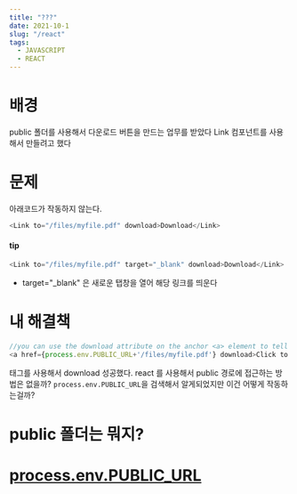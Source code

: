 ```yaml
---
title: "???"
date: 2021-10-1
slug: "/react"
tags:
  - JAVASCRIPT
  - REACT
---
```


# 배경

 public 폴더를 사용해서 다운로드 버튼을 만드는 업무를 받았다
 Link 컴포넌트를 사용해서 만들려고 했다

 # 문제
 아래코드가 작동하지 않는다.
 ```javascript
 <Link to="/files/myfile.pdf" download>Download</Link>
 ```
#### tip 
```javascript
<Link to="/files/myfile.pdf" target="_blank" download>Download</Link>
```
* target="_blank" 은 새로운 탭창을 열어 해당 링크를 띄운다

# 내 해결책
```javascript
//you can use the download attribute on the anchor <a> element to tell the browser to download the file
<a href={process.env.PUBLIC_URL+'/files/myfile.pdf'} download>Click to download</a>
```
<a>태그를 사용해서 download 성공했다.
react 를 사용해서 public 경로에 접근하는 방법은 없을까?
`process.env.PUBLIC_URL`을 검색해서 알게되었지만 이건 어떻게 작동하는걸까?

# public 폴더는 뭐지?

# [process.env.PUBLIC_URL](https://create-react-app.dev/docs/using-the-public-folder/)


